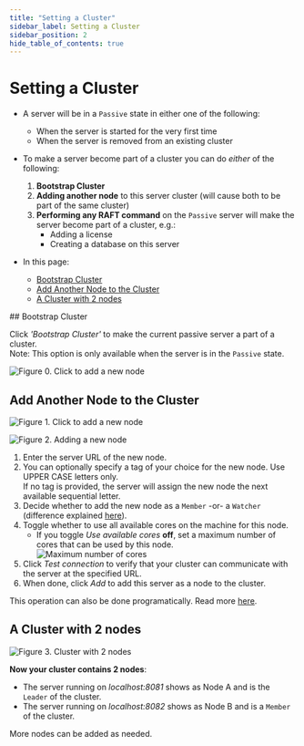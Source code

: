 ```yaml
---
title: "Setting a Cluster"
sidebar_label: Setting a Cluster
sidebar_position: 2
hide_table_of_contents: true
---
```



# Setting a Cluster
<Admonition type="note" title="Note">

* A server will be in a `Passive` state in either one of the following:  
  * When the server is started for the very first time  
  * When the server is removed from an existing cluster  

* To make a server become part of a cluster you can do _either_ of the following:  

  1. **Bootstrap Cluster**  
  2. **Adding another node** to this server cluster (will cause both to be part of the same cluster)  
  3. **Performing any RAFT command** on the `Passive` server will make the server become part of a cluster, e.g.:  
     * Adding a license  
     * Creating a database on this server  

* In this page:  
  * [Bootstrap Cluster](../../studio/cluster/setting-a-cluster.mdx#bootstrap-cluster)  
  * [Add Another Node to the Cluster](../../studio/cluster/setting-a-cluster.mdx#add-another-node-to-the-cluster)  
  * [A Cluster with 2 nodes](../../studio/cluster/setting-a-cluster.mdx#a-cluster-with-2-nodes)  

</Admonition>
## Bootstrap Cluster

Click _'Bootstrap Cluster'_ to make the current passive server a part of a cluster.  
Note: This option is only available when the server is in the `Passive` state.  

![Figure 0. Click to add a new node](./assets/cluster-add-node-0.png)


## Add Another Node to the Cluster

![Figure 1. Click to add a new node](./assets/cluster-add-node-1.png)



![Figure 2. Adding a new node](./assets/cluster-add-node-2_1.png)

1. Enter the server URL of the new node.  
2. You can optionally specify a tag of your choice for the new node. Use UPPER CASE letters only.  
   If no tag is provided, the server will assign the new node the next available sequential letter.  
3. Decide whether to add the new node as a `Member` -or- a `Watcher` (difference explained [here](../../studio/cluster/cluster-view.mdx#cluster-nodes-types)).  
4. Toggle whether to use all available cores on the machine for this node.  
    * If you toggle _Use available cores_ **off**, set a maximum number of cores that can be used by this node.  
      ![Maximum number of cores](./assets/cluster-add-node-2_2.png)
5. Click _Test connection_ to verify that your cluster can communicate with the server at the specified URL.  
6. When done, click *Add* to add this server as a node to the cluster.  

This operation can also be done programatically. Read more [here](../../server/clustering/cluster-api.mdx).  


## A Cluster with 2 nodes

![Figure 3. Cluster with 2 nodes](./assets/cluster-add-node-3.png)

**Now your cluster contains 2 nodes**:  

* The server running on _localhost:8081_ shows as Node A and is the `Leader` of the cluster.  
* The server running on _localhost:8082_ shows as Node B and is a `Member` of the cluster.  

<Admonition type="note" title="Note">
 More nodes can be added as needed.  
</Admonition>


